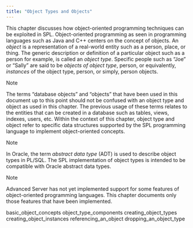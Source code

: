 ```yaml
---
title: "Object Types and Objects"
---
```


<div id="object_types_and_objects" class="registered_link"></div>


This chapter discusses how object-oriented programming techniques can be exploited in SPL. Object-oriented programming as seen in programming languages such as Java and C++ centers on the concept of objects. An *object* is a representation of a real-world entity such as a person, place, or thing. The generic description or definition of a particular object such as a person for example, is called an *object type*. Specific people such as “Joe” or “Sally” are said to be *objects of object type*, person, or equivalently, *instances* of the object type, person, or simply, person objects.

<div class="note">

<div class="title">

Note

</div>

The terms “database objects” and “objects” that have been used in this document up to this point should not be confused with an object type and object as used in this chapter. The previous usage of these terms relates to the entities that can be created in a database such as tables, views, indexes, users, etc. Within the context of this chapter, object type and object refer to specific data structures supported by the SPL programming language to implement object-oriented concepts.

</div>

<div class="note">

<div class="title">

Note

</div>

In Oracle, the term *abstract data type* (ADT) is used to describe object types in PL/SQL. The SPL implementation of object types is intended to be compatible with Oracle abstract data types.

</div>

<div class="note">

<div class="title">

Note

</div>

Advanced Server has not yet implemented support for some features of object-oriented programming languages. This chapter documents only those features that have been implemented.

</div>

<div class="toctree" data-maxdepth="3">

basic_object_concepts object_type_components creating_object_types creating_object_instances referencing_an_object dropping_an_object_type

</div>

